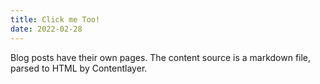 ```yaml
---
title: Click me Too!
date: 2022-02-28
---
```


Blog posts have their own pages. The content source is a markdown file, parsed to HTML by Contentlayer.
